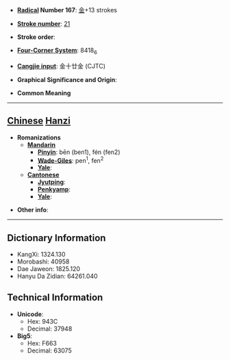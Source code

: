 * '''[[Wiktionary:Chinese radical index| Radical]] Number 167''': [[Wiktionary:Chinese radical index 金|金]]+13 strokes

* '''[[Wiktionary:Chinese total strokes index|Stroke number]]''': [[Wiktionary:Chinese total strokes index 21|21]]

* '''Stroke order''': 

* '''[[Wiktionary:Chinese four corner index|Four-Corner System]]''': 8418<sub>6</sub>

* '''[[Wiktionary:Chinese Cangjie index|Cangjie input]]''': 金十廿金 (CJTC)

* '''Graphical Significance and Origin''': 

* '''Common Meaning'''

----

== [[Chinese]] [[Hanzi]] ==

* '''Romanizations'''
** '''[[Mandarin]]'''
*** '''[[Pinyin]]''': bēn (ben1), fén (fen2)
*** '''[[Wade-Giles]]''': pen<sup>1</sup>, fen<sup>2</sup>
*** '''[[Yale]]''': 
** '''[[Cantonese]]'''
*** '''[[Jyutping]]''':
*** '''[[Penkyamp]]''': 
*** '''[[Yale]]''': 

* '''Other info''': 

----

== Dictionary Information ==

* KangXi: 1324.130
* Morobashi: 40958
* Dae Jaweon: 1825.120
* Hanyu Da Zidian: 64261.040

== Technical Information ==

* '''Unicode''':
** Hex: 943C
** Decimal: 37948
* '''Big5''':
** Hex: F663
** Decimal: 63075